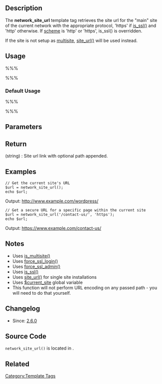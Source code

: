 == Description ==

The '''network_site_url''' template tag retrieves the site url for the "main" site of the current network with the appropriate protocol, 'https' if [[Function Reference/is_ssl|is_ssl()]] and 'http' otherwise. If [[#Parameters|scheme]] is 'http' or 'https', is_ssl() is overridden.

If the site is not setup as [[Create_A_Network|multisite]], [[Function Reference/site_url|site_url()]] will be used instead.

== Usage ==

%%%<?php network_site_url( $path, $scheme ); ?>%%%

=== Default Usage ===

%%%<?php echo network_site_url(); ?>%%%

== Parameters ==

{{Parameter|$path|string|Path to be appended to the site url.|optional}}
{{Parameter|$scheme|string|Context for the protocol for the url returned. Setting $scheme will override the default context. Allowed values are 'http', 'https', 'login', 'login_post', or 'admin'.|optional|null}}

== Return ==

; (string) : Site url link with optional path appended.

== Examples ==

<pre>
// Get the current site's URL
$url = network_site_url();
echo $url;
</pre>

Output: http://www.example.com/wordpress/

<pre>
// Get a secure URL for a specific page within the current site
$url = network_site_url('/contact-us/', 'https');
echo $url;
</pre>

Output: https://www.example.com/contact-us/

== Notes ==

* Uses [[Function Reference/is_multisite | is_multisite()]]
* Uses [[Function Reference/force_ssl_login | force_ssl_login()]]
* Uses [[Function Reference/force_ssl_admin | force_ssl_admin()]]
* Uses [[Function Reference/is_ssl | is_ssl()]]
* Uses [[Function Reference/site_url | site_url()]] for single site installations
* Uses [[Function Reference/get_current_site | $current_site]] global variable
* This function will not perform URL encoding on any passed path - you will need to do that yourself.

== Changelog ==

* Since: [[Version 2.6|2.6.0]]

== Source Code ==

<code>network_site_url()</code> is located in {{Trac|wp-includes/link-template.php}}.

== Related ==

{{Directory URL Tags}}
{{Tag Footer}}

[[Category:Template Tags]]